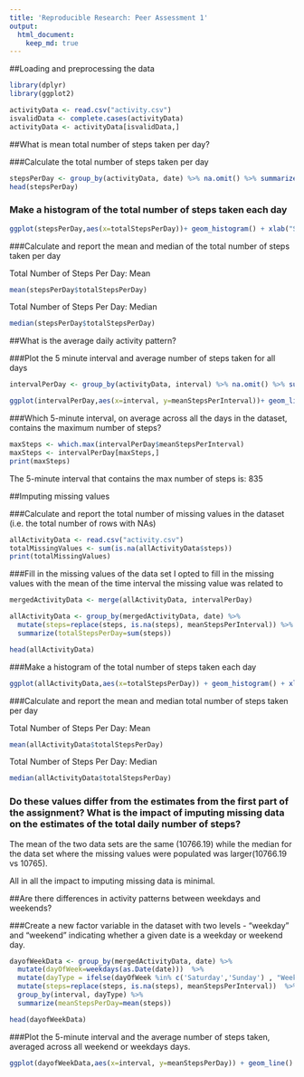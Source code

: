 ```yaml
---
title: 'Reproducible Research: Peer Assessment 1'
output: 
  html_document:
    keep_md: true
---
```


##Loading and preprocessing the data
```r
library(dplyr)
library(ggplot2)

activityData <- read.csv("activity.csv")
isvalidData <- complete.cases(activityData)
activityData <- activityData[isvalidData,]
```

##What is mean total number of steps taken per day?

###Calculate the total number of steps taken per day
```r
stepsPerDay <- group_by(activityData, date) %>% na.omit() %>% summarize(totalStepsPerDay=sum(steps))
head(stepsPerDay)
```

### Make a histogram of the total number of steps taken each day
```r
ggplot(stepsPerDay,aes(x=totalStepsPerDay))+ geom_histogram() + xlab("Steps Per Day") + ggtitle("Steps Per Day")
```

###Calculate and report the mean and median of the total number of steps taken per day

Total Number of Steps Per Day: Mean
```r
mean(stepsPerDay$totalStepsPerDay)
```

Total Number of Steps Per Day: Median
```r
median(stepsPerDay$totalStepsPerDay)
```

##What is the average daily activity pattern?

###Plot the 5 minute interval and average number of steps taken for all days
```r
intervalPerDay <- group_by(activityData, interval) %>% na.omit() %>% summarize(meanStepsPerInterval=mean(steps))

ggplot(intervalPerDay,aes(x=interval, y=meanStepsPerInterval))+ geom_line() + xlab("Interval") + ylab("Average Steps") + ggtitle("Average Steps and Time Interval")
```

###Which 5-minute interval, on average across all the days in the dataset, contains the maximum number of steps?
```r
maxSteps <- which.max(intervalPerDay$meanStepsPerInterval)
maxSteps <- intervalPerDay[maxSteps,]
print(maxSteps)
```
The 5-minute interval that contains the max number of steps is: 835

##Imputing missing values

###Calculate and report the total number of missing values in the dataset (i.e. the total number of rows with NAs)
```r
allActivityData <- read.csv("activity.csv")
totalMissingValues <- sum(is.na(allActivityData$steps))
print(totalMissingValues)
```

###Fill in the missing values of the data set
I opted to fill in the missing values with the mean of the time interval the missing value was related to
```r
mergedActivityData <- merge(allActivityData, intervalPerDay)

allActivityData <- group_by(mergedActivityData, date) %>%
  mutate(steps=replace(steps, is.na(steps), meanStepsPerInterval)) %>% 
  summarize(totalStepsPerDay=sum(steps))

head(allActivityData)
```

###Make a histogram of the total number of steps taken each day
```r
ggplot(allActivityData,aes(x=totalStepsPerDay)) + geom_histogram() + xlab("Steps Per Day") + ggtitle("Steps Per Day ")
```

###Calculate and report the mean and median total number of steps taken per day

Total Number of Steps Per Day: Mean
```r
mean(allActivityData$totalStepsPerDay)
```

Total Number of Steps Per Day: Median
```r
median(allActivityData$totalStepsPerDay)
```

### Do these values differ from the estimates from the first part of the assignment? What is the impact of imputing missing data on the estimates of the total daily number of steps?

The mean of the two data sets are the same (10766.19) while the median for the data set where the missing values were populated was larger(10766.19 vs 10765).

All in all the impact to imputing missing data is minimal.

##Are there differences in activity patterns between weekdays and weekends?

###Create a new factor variable in the dataset with two levels - "weekday" and "weekend" indicating whether a given date is a weekday or weekend day.

```r
dayofWeekData <- group_by(mergedActivityData, date) %>%
  mutate(dayOfWeek=weekdays(as.Date(date)))  %>%
  mutate(dayType = ifelse(dayOfWeek %in% c('Saturday','Sunday') , "Weekend", "Weekday")) %>%
  mutate(steps=replace(steps, is.na(steps), meanStepsPerInterval))  %>%
  group_by(interval, dayType) %>%
  summarize(meanStepsPerDay=mean(steps))

head(dayofWeekData)
```

###Plot the 5-minute interval and the average number of steps taken, averaged across all weekend or weekdays days.

```r
ggplot(dayofWeekData,aes(x=interval, y=meanStepsPerDay)) + geom_line() + facet_wrap(~dayType, ncol=1) + ylab("Average Steps Per Day")
```